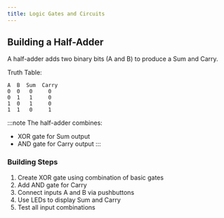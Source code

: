 ```yaml
---
title: Logic Gates and Circuits
---
```


## Building a Half-Adder

A half-adder adds two binary bits (A and B) to produce a Sum and Carry.

Truth Table:

```
A  B  Sum  Carry
0  0   0     0
0  1   1     0
1  0   1     0
1  1   0     1
```

:::note
The half-adder combines:

- XOR gate for Sum output
- AND gate for Carry output
  :::

### Building Steps

1. Create XOR gate using combination of basic gates
2. Add AND gate for Carry
3. Connect inputs A and B via pushbuttons
4. Use LEDs to display Sum and Carry
5. Test all input combinations
